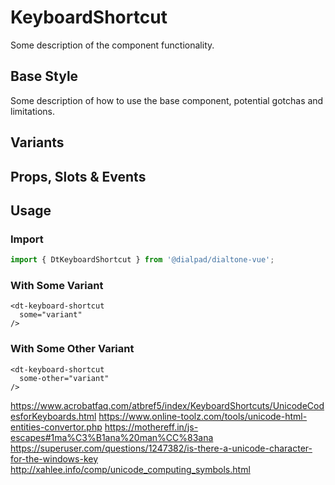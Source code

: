 
# KeyboardShortcut

<Subtitle>
  Some description of the component functionality.
</Subtitle>

## Base Style

Some description of how to use the base component, potential gotchas and limitations.

<Canvas>
  <Story id="components-keyboardshortcut--default" />
</Canvas>

## Variants

<Canvas>
  <Story id="components-keyboardshortcut--variants" />
</Canvas>

## Props, Slots & Events

<ArgsTable of={DtKeyboardShortcut} />

## Usage

### Import

```jsx
import { DtKeyboardShortcut } from '@dialpad/dialtone-vue';
```

### With Some Variant

```vue
<dt-keyboard-shortcut
  some="variant"
/>
```

### With Some Other Variant

```vue
<dt-keyboard-shortcut
  some-other="variant"
/>
```

<!-- markdownlint-disable -->
https://www.acrobatfaq.com/atbref5/index/KeyboardShortcuts/UnicodeCodesforKeyboards.html
https://www.online-toolz.com/tools/unicode-html-entities-convertor.php
https://mothereff.in/js-escapes#1ma%C3%B1ana%20man%CC%83ana
https://superuser.com/questions/1247382/is-there-a-unicode-character-for-the-windows-key
http://xahlee.info/comp/unicode_computing_symbols.html
